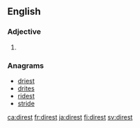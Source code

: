 ==English==

===Adjective===
{{head|en|adjective superlative form}}

# {{en-superlative of|dire}}

===Anagrams===
* [[driest#English|driest]]
* [[drites#English|drites]]
* [[ridest#English|ridest]]
* [[stride#English|stride]]

[[ca:direst]]
[[fr:direst]]
[[ja:direst]]
[[fi:direst]]
[[sv:direst]]
